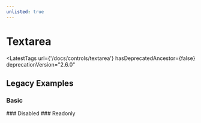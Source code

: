 ```yaml
---
unlisted: true
---
```



# Textarea

<LatestTags
  url={'/docs/controls/textarea'}
  hasDeprecatedAncestor={false}
  deprecationVersion="2.6.0"
></LatestTags>

## Legacy Examples

### Basic

<Playground name="textarea" height="12rem" />
### Disabled

<Playground name="textarea-disabled" height="12rem" hideInitalCodePreview />
### Readonly

<Playground name="textarea-readonly" height="12rem" hideInitalCodePreview />
